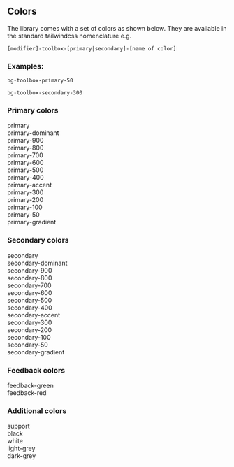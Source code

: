 
<Meta title="Colors" />

## Colors

The library comes with a set of colors as shown below. They are available in the
standard tailwindcss nomenclature e.g.

```
[modifier]-toolbox-[primary|secondary]-[name of color]
```

### Examples:

```
bg-toolbox-primary-50

bg-toolbox-secondary-300
```

### Primary colors

<Canvas>
  <Story name="Primary">
    <div className="grid grid-cols-4 gap-1 text-white">
      <div className="bg-toolbox-primary p-4">primary</div>
      <div className="bg-toolbox-primary-dominant p-4">primary-dominant</div>
      <div className="bg-toolbox-primary-900 p-4">primary-900</div>
      <div className="bg-toolbox-primary-800 p-4">primary-800</div>
      <div className="bg-toolbox-primary-700 p-4">primary-700</div>
      <div className="bg-toolbox-primary-600 p-4">primary-600</div>
      <div className="bg-toolbox-primary-500 p-4">primary-500</div>
      <div className="bg-toolbox-primary-400 p-4">primary-400</div>
      <div className="bg-toolbox-primary-accent p-4">primary-accent</div>
      <div className="bg-toolbox-primary-300 p-4">primary-300</div>
      <div className="bg-toolbox-primary-200 p-4">primary-200</div>
      <div className="bg-toolbox-primary-100 p-4">primary-100</div>
      <div className="bg-toolbox-primary-50 p-4">primary-50</div>
      <div className="bg-toolbox-primary-gradient p-4">primary-gradient</div>
    </div>
  </Story>
</Canvas>

### Secondary colors

<Canvas>
  <Story name="Secondary">
    <div className="grid grid-cols-4 gap-1 text-black">
      <div className="bg-toolbox-secondary p-4">secondary</div>
      <div className="bg-toolbox-secondary-dominant p-4">
        secondary-dominant
      </div>
      <div className="bg-toolbox-secondary-900 p-4">secondary-900</div>
      <div className="bg-toolbox-secondary-800 p-4">secondary-800</div>
      <div className="bg-toolbox-secondary-700 p-4">secondary-700</div>
      <div className="bg-toolbox-secondary-600 p-4">secondary-600</div>
      <div className="bg-toolbox-secondary-500 p-4">secondary-500</div>
      <div className="bg-toolbox-secondary-400 p-4">secondary-400</div>
      <div className="bg-toolbox-secondary-accent p-4">secondary-accent</div>
      <div className="bg-toolbox-secondary-300 p-4">secondary-300</div>
      <div className="bg-toolbox-secondary-200 p-4">secondary-200</div>
      <div className="bg-toolbox-secondary-100 p-4">secondary-100</div>
      <div className="bg-toolbox-secondary-50 p-4">secondary-50</div>
      <div className="bg-toolbox-secondary-gradient p-4">
        secondary-gradient
      </div>
    </div>
  </Story>
</Canvas>

### Feedback colors

<Canvas>
  <Story name="Feedback">
    <div className="grid grid-cols-2 gap-1 text-white">
      <div className="bg-toolbox-feedback-green p-4">feedback-green</div>
      <div className="bg-toolbox-feedback-red p-4">feedback-red</div>
    </div>
  </Story>
</Canvas>

### Additional colors

<Canvas>
  <Story name="Additional">
    <div className="grid grid-cols-2 gap-1 text-white">
      <div className="bg-toolbox-support p-4">support</div>
      <div className="bg-toolbox-black p-4">black</div>
      <div className="bg-toolbox-white p-4 text-black">white</div>
      <div className="bg-toolbox-light-grey p-4">light-grey</div>
      <div className="bg-toolbox-dark-grey p-4">dark-grey</div>
    </div>
  </Story>
</Canvas>
